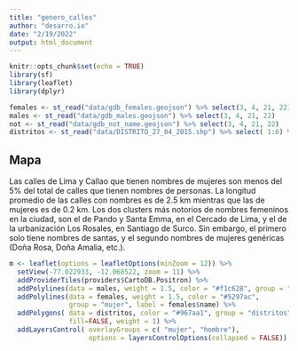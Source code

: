 ```yaml
---
title: "genero_calles"
author: "desarro.io"
date: "2/19/2022"
output: html_document
---
```


```r
knitr::opts_chunk$set(echo = TRUE)
library(sf)
library(leaflet)
library(dplyr)
```


```r
females <- st_read("data/gdb_females.geojson") %>% select(3, 4, 21, 22)
males <- st_read("data/gdb_males.geojson") %>% select(3, 4, 21, 22)
not <- st_read("data/gdb_not_name.geojson") %>% select(3, 4, 21, 22)
distritos <- st_read("data/DISTRITO_27_04_2015.shp") %>% select( 1:6) %>% filter(IDDPTO == "07" | IDPROV == "1501")
```

## Mapa

Las calles de Lima y Callao que tienen nombres de mujeres son menos del 5% del total de calles que tienen nombres de personas. 
La longitud promedio de las calles con nombres es de 2.5 km  mientras que las de mujeres es de 0.2 km. 
Los dos clusters más notorios de nombres femeninos en la ciudad, son el de Pando y Santa Emma, en el Cercado de Lima, y el de la urbanización Los Rosales, en Santiago de Surco. Sin embargo, el primero solo tiene nombres de santas, y el segundo nombres de mujeres genéricas (Doña Rosa, Doña Amalia, etc.).


```r
m <- leaflet(options = leafletOptions(minZoom = 12)) %>%
  setView(-77.022933, -12.068522, zoom = 11) %>% 
  addProviderTiles(providers$CartoDB.Positron) %>%
  addPolylines(data = males, weight = 1.5, color = "#f1c628", group = "hombre") %>%
  addPolylines(data = females, weight = 1.5, color = "#5297ac",
               group = "mujer", label = females$name) %>%
  addPolygons( data = distritos, color = "#967aa1", group = "distritos",
               fill=FALSE, weight = 1) %>% 
  addLayersControl( overlayGroups = c( "mujer", "hombre"),
                    options = layersControlOptions(collapsed = FALSE))
 

```

